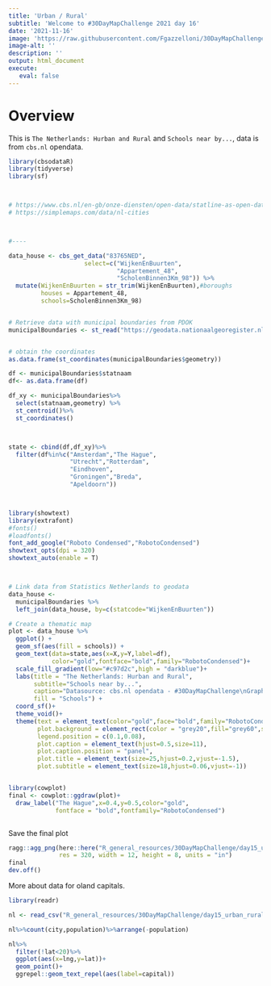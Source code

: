 ```yaml
---
title: 'Urban / Rural'
subtitle: 'Welcome to #30DayMapChallenge 2021 day 16'
date: '2021-11-16'
image: 'https://raw.githubusercontent.com/Fgazzelloni/30DayMapChallenge/master/2021/day16_urban_rural/urban_rural.png'
image-alt: ''
description: ''
output: html_document
execute: 
   eval: false
---
```


# Overview

This is `The Netherlands: Hurban and Rural` and `Schools near by...`, data is from `cbs.nl` opendata.



```r
library(cbsodataR)
library(tidyverse)
library(sf)



# https://www.cbs.nl/en-gb/onze-diensten/open-data/statline-as-open-data/cartography
# https://simplemaps.com/data/nl-cities



#----

data_house <- cbs_get_data("83765NED",
                     select=c("WijkenEnBuurten",
                              "Appartement_48",
                              "ScholenBinnen3Km_98")) %>%
  mutate(WijkenEnBuurten = str_trim(WijkenEnBuurten),#boroughs
         houses = Appartement_48,
         schools=ScholenBinnen3Km_98)


# Retrieve data with municipal boundaries from PDOK
municipalBoundaries <- st_read("https://geodata.nationaalgeoregister.nl/cbsgebiedsindelingen/wfs?request=GetFeature&service=WFS&version=2.0.0&typeName=cbs_gemeente_2017_gegeneraliseerd&outputFormat=json")


# obtain the coordinates
as.data.frame(st_coordinates(municipalBoundaries$geometry))

df <- municipalBoundaries$statnaam
df<- as.data.frame(df)

df_xy <- municipalBoundaries%>%
  select(statnaam,geometry) %>%
  st_centroid()%>%
  st_coordinates()



state <- cbind(df,df_xy)%>%
  filter(df%in%c("Amsterdam","The Hague",
                 "Utrecht","Rotterdam",
                 "Eindhoven",
                 "Groningen","Breda",
                 "Apeldoorn"))



library(showtext)
library(extrafont)
#fonts()
#loadfonts()
font_add_google("Roboto Condensed","RobotoCondensed")
showtext_opts(dpi = 320)
showtext_auto(enable = T)



# Link data from Statistics Netherlands to geodata
data_house <-
  municipalBoundaries %>%
  left_join(data_house, by=c(statcode="WijkenEnBuurten"))

# Create a thematic map
plot <- data_house %>%
  ggplot() +
  geom_sf(aes(fill = schools)) +
  geom_text(data=state,aes(x=X,y=Y,label=df),
            color="gold",fontface="bold",family="RobotoCondensed")+
  scale_fill_gradient(low="#c97d2c",high = "darkblue")+
  labs(title = "The Netherlands: Hurban and Rural",
       subtitle="Schools near by...",
       caption="Datasource: cbs.nl opendata - #30DayMapChallenge\nGraphics: Federica Gazzelloni\n",
       fill = "Schools") +
  coord_sf()+
  theme_void()+
  theme(text = element_text(color="gold",face="bold",family="RobotoCondensed"),
        plot.background = element_rect(color = "grey20",fill="grey60",size=2),
        legend.position = c(0.1,0.08),
        plot.caption = element_text(hjust=0.5,size=11),
        plot.caption.position = "panel",
        plot.title = element_text(size=25,hjust=0.2,vjust=-1.5),
        plot.subtitle = element_text(size=18,hjust=0.06,vjust=-1))


library(cowplot)
final <- cowplot::ggdraw(plot)+
  draw_label("The Hague",x=0.4,y=0.5,color="gold",
             fontface = "bold",fontfamily="RobotoCondensed")



```

Save the final plot
```r
ragg::agg_png(here::here("R_general_resources/30DayMapChallenge/day15_urban_rural/urban_rural.png"),
              res = 320, width = 12, height = 8, units = "in")
final
dev.off()
```



More about data for oland capitals.
```r
library(readr)

nl <- read_csv("R_general_resources/30DayMapChallenge/day15_urban_rural/nl.csv")

nl%>%count(city,population)%>%arrange(-population)

nl%>%
  filter(!lat<20)%>%
  ggplot(aes(x=lng,y=lat))+
  geom_point()+
  ggrepel::geom_text_repel(aes(label=capital))
```
